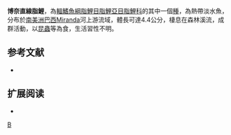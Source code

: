 {{Speciesbox 
| taxon = Moenkhausia bonita
| status = NE
| status_system = IUCN3.1
| authority =  [[Benine|Benine]], [[Castro|Castro]] & [[Sabino|Sabino]], 2004
| synonyms = 
}}
'''博奈直線脂鯉'''，為[[輻鰭魚綱|輻鰭魚綱]][[脂鯉目|脂鯉目]][[脂鯉亞目|脂鯉亞目]][[脂鯉科|脂鯉科]]的其中一個[[種|種]]，為熱帶淡水魚，分布於[[南美洲|南美洲]][[巴西|巴西]]Miranda河上游流域，體長可達4.4公分，棲息在森林溪流，成群活動，以[[昆蟲|昆蟲]]等為食，生活習性不明。

==参考文献==
{{refbegin}}
*{{FishBase_species|genus=Moenkhausia|species=bonita|year=2013|month=12}}
{{refend}}

== 扩展阅读 ==
{{refbegin}}
*{{wikispecies-inline|Moenkhausia bonita|博奈直線脂鯉}}
{{refend}}
{{Taxonbar|from=Q6405635}}

[[Category:直線脂鯉屬|B]]


{{魚類小作品}}